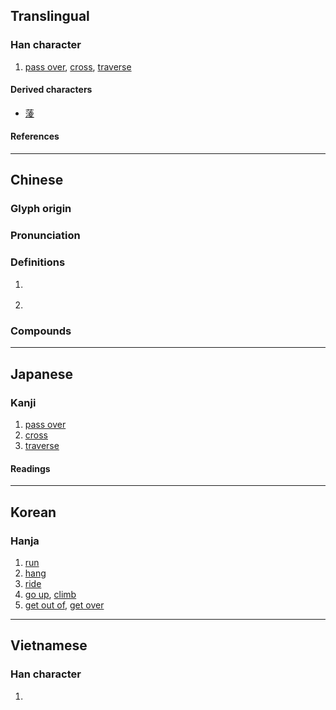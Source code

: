 {{character info/new}}
==Translingual==

===Han character===
{{Han char|rn=85|rad=水|as=08|sn=11|four=34147|canj=EGCE|ids=⿰氵夌}}

# [[pass over]], [[cross]], [[traverse]]

====Derived characters====
* [[蔆]]

====References====
{{Han ref|kx=0631.010|dkj=17670|dj=1033.080|hdz=31640.060|uh=6DE9}}

----

==Chinese==
{{zh-forms|s=凌}}

===Glyph origin===
{{Han etym}}

===Pronunciation===
{{zh-pron
|m=líng
|c=ling4
|h=pfs=
|md=
|mn=lêng
|w=
|mc=y
|oc=y
|cat=
}}

===Definitions===
{{zh-hanzi}}

# {{n-g|Same as}} {{zh-l|凌}}
# {{surname|lang=zh}}

===Compounds===
{{zh-der|大淩河|淩雜米鹽|淩雲筆|淩夷}}

----

==Japanese==

===Kanji===
{{ja-kanji|grade=|rs=水08}}

# [[pass over]]
# [[cross]]
# [[traverse]]

====Readings====
{{ja-readings
|on=りょう
|kun=のる
}}

----

==Korean==

===Hanja===
{{ko-hanja|hangeul=[[릉]]>[[능]]|eumhun=|rv=reung>neung|mr=rŭng>nŭng|y=lung>nung}}

# [[run]]
# [[hang]]
# [[ride]]
# [[go up]], [[climb]]
# [[get out of]], [[get over]]

----

==Vietnamese==

===Han character===
{{vi-readings|rs=水08|reading=lâng}}

# {{defn|lang=vi|sort=水08}}